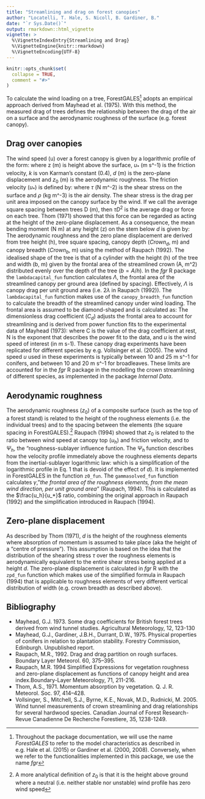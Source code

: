 ```yaml
---
title: "Streamlining and drag on forest canopies"
author: "Locatelli, T. Hale, S. Nicoll, B. Gardiner, B."
date: "`r Sys.Date()`"
output: rmarkdown::html_vignette
vignette: >
  %\VignetteIndexEntry{Streamlining and Drag}
  %\VignetteEngine{knitr::rmarkdown}
  %\VignetteEncoding{UTF-8}
---
```


```r
knitr::opts_chunk$set(
  collapse = TRUE,
  comment = "#>"
)
```
To calculate the wind loading on a tree, ForestGALES^[Throughout the package documentation, we will use the name *ForestGALES* to refer to the model characteristics as described in e.g. Hale et al. (2015) or Gardiner et al. (2000, 2008). Conversely, when we refer to the functionalities implemented in this package, we use the name *fgr*] adopts an empirical approach derived from Mayhead et al. (1975). With this method, the measured drag of trees defines the relationship between the drag of the air on a surface and the aerodynamic roughness of the surface (e.g. forest canopy).

## Drag over canopies

The wind speed (u) over a forest canopy is given by a logarithmic profile of the form:
\begin{align}
u_{(z)}= \frac {u_*}{k} ln\Biggl(\frac{z-d}{z_0}\Biggr)
\end{align}
where z (m) is height above the surface, $u_*$ (m s^-1) is the friction velocity, $k$ is von Karman’s constant (0.4), $d$ (m) is the zero-plane displacement and $z_0$ (m) is the aerodynamic roughness. The friction velocity ($u_*$) is defined by:
\begin{align}
\tau = - \rho \cdot u_{*}^2
\end{align}
where $\tau$ (N m^-2) is the shear stress on the surface and $\rho$ (kg m^-3) is the air density. The shear stress is the drag per unit area imposed on the canopy surface by the wind. 
If we call the average square spacing between trees D (m), then $\tau D^2$ is the average drag or force on each tree. Thom (1971) showed that this force can be regarded as acting at the height of the zero-plane displacement. As a consequence, the mean bending moment (N m) at any height (z) on the stem below $d$ is given by:
\begin{align}
(d-z)\tau D^2
\end{align}
The aerodynamic roughness and the zero plane displacement are derived from  tree height (h), tree square spacing, canopy depth ($Crown_d$, m) and canopy breadth ($Crown_b$, m) using the method of Raupach (1992). The idealised shape of the tree is that of a cylinder with the height (h) of the tree and width (b, m) given by the frontal area of the streamlined crown (A, m^2) distributed evenly over the depth of the tree ($b = A/h$). In the *fgr* R package the `lambdacapital_fun` function calculates $\Lambda$, the frontal area of the streamlined canopy per ground area (defined by spacing). Effectively, $\Lambda$ is canopy drag per unit ground area (i.e. $2\lambda$ in Raupach (1992)). The `lambdacapital_fun` function makes use of the `canopy_breadth_fun` function to calculate the breadth of the streamlined canopy under wind loading. The frontal area is assumed to be diamond-shaped and is calculated as:
\begin{align}
A=\frac{C_dCrown_dCrown_b}{2}
\end{align}
The dimensionless drag coefficient ($C_d$) adjusts the frontal area to account for streamlining and is derived from power function fits to the experimental data of Mayhead (1973):
\begin{align}
C_d = C\cdot u^{-N}
\end{align}
where C is the value of the drag coefficient at rest, N is the exponent that describes the power fit to the data, and $u$ is the wind speed of interest (in m s-1). These canopy drag experiments have been replicated for different species by e.g. Vollsinger et al. (2005). The wind speed $u$ used in these experiments is typically between 10 and 25 m s^-1 for conifers, and between 10 and 20 m s^-1 for broadleaves. These limits are accounted for in the *fgr* R package in the modelling the crown streamlining of different species, as implemented in the package *Internal Data*.

## Aerodynamic roughness
The aerodynamic roughness ($z_0$) of a composite surface (such as the top of a forest stand) is related to the height of the roughness elements (i.e. the individual trees) and to the spacing between the elements (the square spacing in ForestGALES).^[A more analytical definition of $z_0$ is that it is the height above ground where a neutral (i.e. neither stable nor unstable) wind profile has zero wind speed] Raupach (1994) showed that $z_0$ is related to the ratio between wind speed at canopy top ($u_h$) and friction velocity, and to $\Psi_h$, the "roughness-sublayer influence funtion. The $\Psi_h$ function describes how the velocity profile immediately above the roughness elements departs from the inertial-sublayer logarithmic law:
\begin{align}
u_{(z)}= (u_*/k)\ ln(z/z_0)
\end{align}
which is a simplification of the logarithmic profile in Eq. 1 that is devoid of the effect of $d$). It is implemented in ForestGALES in the function `z0_fun`. The `gammasolved_fun` function calculates $\gamma$, "*the frontal area of the roughness elements, from the mean wind direction, per unit ground area*" (Raupach, 1994). This is calculated as the $\frac{u_h}{u_*}$ ratio, combining the original approach in Raupach (1992) and the simplification introduced in Raupach (1994). 

## Zero-plane displacement
As described by Thom (1971), $d$ is the height of the roughness elements where absorption of momentum is assumed to take place (aka the height of a "centre of pressure"). This assumption is based on the idea that the distribution of the shearing stress $\tau$ over the roughness elements is aerodynamically equivalent to the entire shear stress being applied at a height $d$. The zero-plane displacement is calculated in *fgr* R with the `zpd_fun` function which makes use of the simplified formula in Raupach (1994) that is applicable to roughness elements of very different vertical distribution of width (e.g. crown breadth as described above).


## Bibliography
* Mayhead, G.J. 1973. Some drag coefficients for British forest trees derived from wind tunnel studies. Agricultural Meteorology, 12, 123-130
* Mayhead, G.J., Gardiner, J.B.H., Durrant, D.W., 1975. Physical properties of conifers in relation to plantation stability. Forestry Commission, Edinburgh. Unpublished report.
* Raupach, M.R., 1992. Drag and drag partition on rough surfaces. Boundary Layer Meteorol. 60, 375–395.
* Raupach, M.R. 1994 Simplified Expressions for vegetation roughness and zero-plane displacement as functions of canopy height and area index.Boundary-Layer Meteorology, 71, 211-216.
* Thom, A.S., 1971. Momentum absorption by vegetation. Q. J. R. Meteorol. Soc. 97, 414–428.
* Vollsinger, S., Mitchell, S.J., Byrne, K.E., Novak, M.D., Rudnicki, M. 2005. Wind tunnel measurements of crown streamlining and drag relationships for several hardwood species. Canadian Journal of Forest Research-Revue Canadienne De Recherche Forestiere, 35, 1238-1249.
